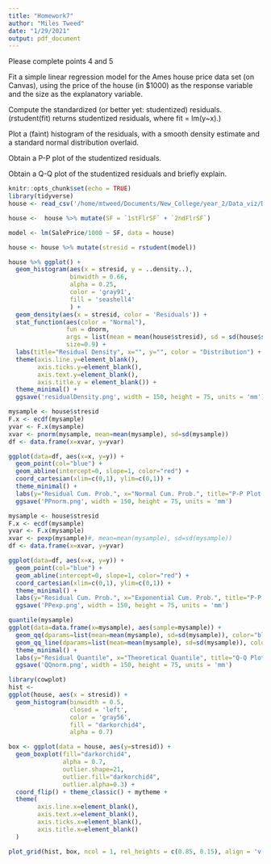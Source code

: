 ```yaml
---
title: "Homework7"
author: "Miles Tweed"
date: "1/29/2021"
output: pdf_document
---
```


Please complete points 4 and 5

Fit a simple linear regression model for the Ames house price data set (on Canvas), using the price of the house (in $1000) as the response variable and the size as the explanatory variable.
  
Compute the standardized (or better yet: studentized) residuals. (rstudent(fit) returns studentized residuals, where fit = lm(y~x).)
    
Plot a (faint) histogram of the residuals, with a smooth density estimate and a standard normal distribution overlaid.
    
Obtain a P-P plot of the studentized residuals.

Obtain a Q-Q plot of the studentized residuals and briefly explain.

```r
knitr::opts_chunk$set(echo = TRUE)
library(tidyverse)
house <- read_csv('/home/mtweed/Documents/New_College/year_2/Data_viz/Data/traindata_housepricesAmes.csv')

house <-  house %>% mutate(SF = `1stFlrSF` + `2ndFlrSF`)

model <- lm(SalePrice/1000 ~ SF, data = house)

house <- house %>% mutate(stresid = rstudent(model))

```


```r
house %>% ggplot() + 
  geom_histogram(aes(x = stresid, y = ..density..), 
                 binwidth = 0.66, 
                 alpha = 0.25,
                 color = 'gray91',
                 fill = 'seashell4'
                 ) + 
  geom_density(aes(x = stresid, color = 'Residuals')) + 
  stat_function(aes(color = "Normal"),
                fun = dnorm, 
                args = list(mean = mean(house$stresid), sd = sd(house$stresid)),
                size=0.9) + 
  labs(title="Residual Density", x="", y="", color = "Distribution") +
  theme(axis.line.y=element_blank(),
        axis.ticks.y=element_blank(),
        axis.text.y=element_blank(),
        axis.title.y = element_blank()) +
  theme_minimal() + 
  ggsave('residualDensity.png', width = 150, height = 75, units = 'mm')

```

```r
mysample <- house$stresid
F.x <- ecdf(mysample)
yvar <- F.x(mysample)
xvar <- pnorm(mysample, mean=mean(mysample), sd=sd(mysample))
df <- data.frame(x=xvar, y=yvar)

ggplot(data=df, aes(x=x, y=y)) + 
  geom_point(col="blue") + 
  geom_abline(intercept=0, slope=1, color="red") +
  coord_cartesian(xlim=c(0,1), ylim=c(0,1)) +
  theme_minimal() +
  labs(y="Residual Cum. Prob.", x="Normal Cum. Prob.", title="P-P Plot: Normal") + 
  ggsave('PPnorm.png', width = 150, height = 75, units = 'mm')
```

```r
mysample <- house$stresid
F.x <- ecdf(mysample)
yvar <- F.x(mysample)
xvar <- pexp(mysample)#, mean=mean(mysample), sd=sd(mysample))
df <- data.frame(x=xvar, y=yvar)

ggplot(data=df, aes(x=x, y=y)) + 
  geom_point(col="blue") + 
  geom_abline(intercept=0, slope=1, color="red") +
  coord_cartesian(xlim=c(0,1), ylim=c(0,1)) +
  theme_minimal() +
  labs(y="Residual Cum. Prob.", x="Exponential Cum. Prob.", title="P-P Plot: Exponential")+
  ggsave('PPexp.png', width = 150, height = 75, units = 'mm')
```



```r
quantile(mysample)
ggplot(data=data.frame(x=mysample), aes(sample=mysample)) + 
  geom_qq(dparams=list(mean=mean(mysample), sd=sd(mysample)), color="blue") +
  geom_qq_line(dparams=list(mean=mean(mysample), sd=sd(mysample)), color="red") +
  theme_minimal() +
  labs(y="Residual Quantile", x="Theoretical Quantile", title="Q-Q Plot") 
  ggsave('QQnorm.png', width = 150, height = 75, units = 'mm')
```


```r
library(cowplot)
hist <- 
ggplot(house, aes(x = stresid)) + 
  geom_histogram(binwidth = 0.5, 
                 closed = 'left',
                 color = 'gray56',
                 fill = "darkorchid4",
                 alpha = 0.7)

box <- ggplot(data = house, aes(y=stresid)) +
  geom_boxplot(fill="darkorchid4", 
               alpha = 0.7,
               outlier.shape=21, 
               outlier.fill="darkorchid4", 
               outlier.alpha=0.3) +
  coord_flip() + theme_classic() + mytheme +
  theme(
        axis.line.x=element_blank(),
        axis.text.x=element_blank(),
        axis.ticks.x=element_blank(),
        axis.title.x=element_blank()
  )

plot_grid(hist, box, ncol = 1, rel_heights = c(0.85, 0.15), align = 'v', axis = 'lr')+

```


